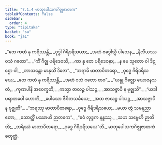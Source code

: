 ```yaml
---
title: "7.1.4 မာတုပေါသကဂိဇ္ဈဇာတက"
tableOfContents: false
sidebar:
  order: 4
type: "tipitaka"
basket: "su"
book: "ja1"
---
```



<DynamicBreadcrumb />

<Division number="22" book="ja1" e="ch" v="22" p="158">

<Paragraph number="1509" type="verses" book="ja1">
_“တေ ကထံ နု ကရိဿန္တိ,_  
_ဝုဒ္ဓါ ဂိရိဒရီသယာ;_  
_အဟံ ဗဒ္ဓေါသ္မိ ပါသေန,_  
_နိလီယဿ ဝသံ ဂတော”._  

</Paragraph>

</Division>
<Division number="23" book="ja1" e="ch" v="22" p="158">

<Paragraph number="1510" type="verses" book="ja1">
_“ကိံ ဂိဇ္ဈ ပရိဒေဝသိ,_  
_ကာ နု တေ ပရိဒေဝနာ;_  
_န မေ သုတော ဝါ ဒိဋ္ဌော ဝါ,_  
_ဘာသန္တော မာနုသိံ ဒိဇော”._  

</Paragraph>

</Division>
<Division number="24" book="ja1" e="ch" v="22" p="158">

<Paragraph number="1511" type="verses" book="ja1">
_“ဘရာမိ မာတာပိတရော,_  
_ဝုဒ္ဓေ ဂိရိဒရီသယေ;_  
_တေ ကထံ နု ကရိဿန္တိ,_  
_အဟံ ဝသံ ဂတော တဝ”._  

</Paragraph>

</Division>
<Division number="25" book="ja1" e="ch" v="22" p="158">

<Paragraph number="1512" type="verses" book="ja1">
_“ယန္နု ဂိဇ္ဈော ယောဇနသတံ,_  
_ကုဏပါနိ အဝေက္ခတိ;_  
_ကသ္မာ ဇာလဉ္စ ပါသဉ္စ,_  
_အာသဇ္ဇာပိ န ဗုဇ္ဈသိ”._  

</Paragraph>

</Division>
<Division number="26" book="ja1" e="ch" v="22" p="158">

<Paragraph number="1513" type="verses" book="ja1">
_“ယဒါ ပရာဘဝေါ ဟောတိ,_  
_ပေါသော ဇီဝိတသင်္ခယေ;_  
_အထ ဇာလဉ္စ ပါသဉ္စ,_  
_အာသဇ္ဇာပိ န ဗုဇ္ဈတိ”._  

</Paragraph>

</Division>
<Division number="27" book="ja1" e="ch" v="22" p="158">

<Paragraph number="1514" type="verses" book="ja1">
_“ဘရဿု မာတာပိတရော,_  
_ဝုဒ္ဓေ ဂိရိဒရီသယေ;_  
_မယာ တွံ သမနုညာတော,_  
_သောတ္ထိံ ပဿာဟိ ဉာတကေ”._  

</Paragraph>

</Division>
<Division number="28" book="ja1" e="ch" v="22" p="158">

<Paragraph number="1515" type="verses" book="ja1">
_“ဧဝံ လုဒ္ဒက နန္ဒဿု,_  
_သဟ သဗ္ဗေဟိ ဉာတိဘိ;_  
_ဘရိဿံ မာတာပိတရော,_  
_ဝုဒ္ဓေ ဂိရိဒရီသယေ”တိ._  


</Paragraph>
</Division>

<Paragraph number="1516" type="center" book="ja1">
မာတုပေါသကဂိဇ္ဈဇာတကံ စတုတ္ထံ.
</Paragraph>